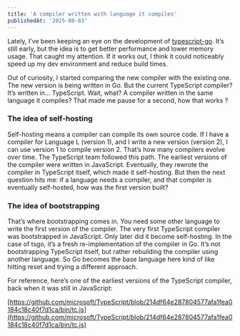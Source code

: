 ```yaml
---
title: 'A compiler written with language it compiles'
publishedAt: '2025-08-03'
---
```


Lately, I’ve been keeping an eye on the development of [typescript-go](https://devblogs.microsoft.com/typescript/typescript-native-port/). It’s still early, but the idea is to get better performance and lower memory usage. That caught my attention. If it works out, I think it could noticeably speed up my dev environment and reduce build times.

Out of curiosity, I started comparing the new compiler with the existing one. The new version is being written in Go. But the current TypeScript compiler? It’s written in… TypeScript. Wait, what? A compiler written in the same language it compiles?
That made me pause for a second, how that works ? 

### The idea of self-hosting

Self-hosting means a compiler can compile its own source code. If I have a compiler for Language L (version 1), and I write a new version (version 2), I can use version 1 to compile version 2. That’s how many compilers evolve over time.
The TypeScript team followed this path. The earliest versions of the compiler were written in JavaScript. Eventually, they rewrote the compiler in TypeScript itself, which made it self-hosting.
But then the next question hits me: if a language needs a compiler, and that compiler is eventually self-hosted, how was the first version built?

### The idea of bootstrapping

That’s where bootstrapping comes in. You need some other language to write the first version of the compiler. The very first TypeScript compiler was bootstrapped in JavaScript. Only later did it become self-hosting.
In the case of tsgo, it’s a fresh re-implementation of the compiler in Go. It’s not bootstrapping TypeScript itself, but rather rebuilding the compiler using another language. So Go becomes the base language here kind of like hitting reset and trying a different approach.

For reference, here’s one of the earliest versions of the TypeScript compiler, back when it was still in JavaScript:  

[https://github.com/microsoft/TypeScript/blob/214df64e287804577afa1fea0184c18c40f7d1ca/bin/tc.js](https://github.com/microsoft/TypeScript/blob/214df64e287804577afa1fea0184c18c40f7d1ca/bin/tc.js)
